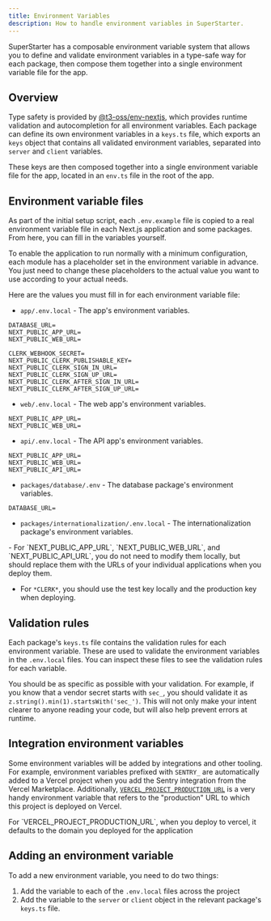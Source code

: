 ```yaml
---
title: Environment Variables
description: How to handle environment variables in SuperStarter.
---
```


SuperStarter has a composable environment variable system that allows you to define and validate environment variables in a type-safe way for each package, then compose them together into a single environment variable file for the app.

## Overview

Type safety is provided by [@t3-oss/env-nextjs](https://env.t3.gg/), which provides runtime validation and autocompletion for all environment variables. Each package can define its own environment variables in a `keys.ts` file, which exports an `keys` object that contains all validated environment variables, separated into `server` and `client` variables.

These keys are then composed together into a single environment variable file for the app, located in an `env.ts` file in the root of the app.

## Environment variable files

As part of the initial setup script, each `.env.example` file is copied to a real environment variable file in each Next.js application and some packages. From here, you can fill in the variables yourself.

<Note>
To enable the application to run normally with a minimum configuration, each module has a placeholder set in the environment variable in advance. You just need to change these placeholders to the actual value you want to use according to your actual needs.
</Note>

Here are the values you must fill in for each environment variable file:

- `app/.env.local` - The app's environment variables.

```env .env.local
DATABASE_URL=
NEXT_PUBLIC_APP_URL=
NEXT_PUBLIC_WEB_URL=

CLERK_WEBHOOK_SECRET=
NEXT_PUBLIC_CLERK_PUBLISHABLE_KEY=
NEXT_PUBLIC_CLERK_SIGN_IN_URL=
NEXT_PUBLIC_CLERK_SIGN_UP_URL=
NEXT_PUBLIC_CLERK_AFTER_SIGN_IN_URL=
NEXT_PUBLIC_CLERK_AFTER_SIGN_UP_URL=
```

- `web/.env.local` - The web app's environment variables.

```env .env.local
NEXT_PUBLIC_APP_URL=
NEXT_PUBLIC_WEB_URL=
```

- `api/.env.local` - The API app's environment variables.

```env .env.local
NEXT_PUBLIC_APP_URL=
NEXT_PUBLIC_WEB_URL=
NEXT_PUBLIC_API_URL=
```

- `packages/database/.env` - The database package's environment variables.

```env .env
DATABASE_URL=
```

- `packages/internationalization/.env.local` - The internationalization package's environment variables.


<Info>
- For `NEXT_PUBLIC_APP_URL`, `NEXT_PUBLIC_WEB_URL`, and `NEXT_PUBLIC_API_URL`, you do not need to modify them locally, but should replace them with the URLs of your individual applications when you deploy them.

- For `*CLERK*`, you should use the test key locally and the production key when deploying.
</Info>

## Validation rules

Each package's `keys.ts` file contains the validation rules for each environment variable. These are used to validate the environment variables in the `.env.local` files. You can inspect these files to see the validation rules for each variable.

<Tip>You should be as specific as possible with your validation. For example, if you know that a vendor secret starts with `sec_`, you should validate it as `z.string().min(1).startsWith('sec_')`. This will not only make your intent clearer to anyone reading your code, but will also help prevent errors at runtime.</Tip>

## Integration environment variables

Some environment variables will be added by integrations and other tooling. For example, environment variables prefixed with `SENTRY_` are automatically added to a Vercel project when you add the Sentry integration from the Vercel Marketplace. Additionally, [`VERCEL_PROJECT_PRODUCTION_URL`](https://vercel.com/docs/environment-variables/system-environment-variables) is a very handy environment variable that refers to the "production" URL to which this project is deployed on Vercel.

<Tip>
For `VERCEL_PROJECT_PRODUCTION_URL`, when you deploy to vercel, it defaults to the domain you deployed for the application
</Tip>

## Adding an environment variable

To add a new environment variable, you need to do two things:

1. Add the variable to each of the `.env.local` files across the project
2. Add the variable to the `server` or `client` object in the relevant package's `keys.ts` file.

